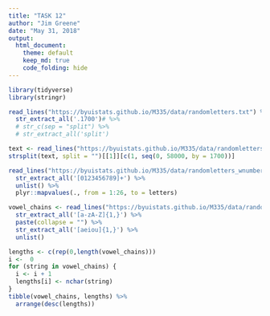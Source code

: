 ```yaml
---
title: "TASK 12"
author: "Jim Greene"
date: "May 31, 2018"
output: 
  html_document:
    theme: default
    keep_md: true
    code_folding: hide
---
```


```r
library(tidyverse)
library(stringr)
```


```r
read_lines("https://byuistats.github.io/M335/data/randomletters.txt") %>% 
  str_extract_all('.1700')# %>% 
  # str_c(sep = "split") %>% 
  # str_extract_all('split')
```

```r
text <- read_lines("https://byuistats.github.io/M335/data/randomletters.txt")
strsplit(text, split = "")[[1]][c(1, seq(0, 58000, by = 1700))]
```


```r
read_lines("https://byuistats.github.io/M335/data/randomletters_wnumbers.txt") %>%
  str_extract_all('[0123456789]+') %>% 
  unlist() %>% 
  plyr::mapvalues(., from = 1:26, to = letters)
```

```r
vowel_chains <- read_lines("https://byuistats.github.io/M335/data/randomletters.txt") %>% 
  str_extract_all('[a-zA-Z]{1,}') %>% 
  paste(collapse = "") %>% 
  str_extract_all('[aeiou]{1,}') %>% 
  unlist()

lengths <- c(rep(0,length(vowel_chains)))
i <-  0
for (string in vowel_chains) {
  i <- i + 1
  lengths[i] <- nchar(string)
}
tibble(vowel_chains, lengths) %>% 
  arrange(desc(lengths))
```

